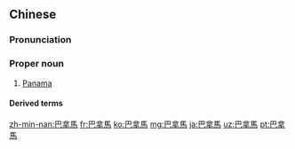 {{also|巴拿马}}
==Chinese==
{{zh-forms|s=巴拿马|gloss=-}}

===Pronunciation===
{{zh-pron
|m=Bānámǎ
|c=baa1 naa4 maa5
|mn=Pa-ná-má
|cat=pn
}}

===Proper noun===
{{zh-proper noun}}

# [[Panama]]

====Derived terms====
{{zh-der|巴拿馬運河}}

{{zh-cat|Countries}}

[[zh-min-nan:巴拿馬]]
[[fr:巴拿馬]]
[[ko:巴拿馬]]
[[mg:巴拿馬]]
[[ja:巴拿馬]]
[[uz:巴拿馬]]
[[pt:巴拿馬]]